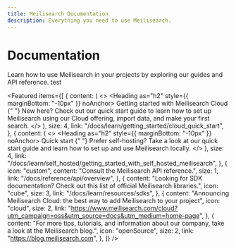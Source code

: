 ```yaml
---
title: Meilisearch Documentation
description: Everything you need to use Meilisearch.
---
```


# Documentation

Learn how to use Meilisearch in your projects by exploring our guides and API reference. test

<Featured
  items={[
  {
    content: (
      <>
        <Heading as="h2" style={{ marginBottom: "-10px" }} noAnchor>
          Getting started with Meilisearch Cloud
        </Heading>{" "}
        New here? Check out our quick start guide to learn how to set up
        Meilisearch using our Cloud offering, import data, and make your first
        search.
      </>
    ),
    size: 4,
    link: "/docs/learn/getting_started/cloud_quick_start",
  },
  {
    content: (
      <>
        <Heading as="h2" style={{ marginBottom: "-10px" }} noAnchor>
          Quick start
        </Heading>{" "}
        Prefer self-hosting? Take a look at our quick start guide and learn
        how to set up and use Meilisearch locally.
      </>
    ),
    size: 4,
    link: "/docs/learn/self_hosted/getting_started_with_self_hosted_meilisearch",
  },
  {
    icon: "custom",
    content: "Consult the Meilisearch API reference.",
    size: 1,
    link: "/docs/reference/api/overview",
  },
  {
    content:
      "Looking for SDK documentation? Check out this list of official Meilisearch libraries.",
    icon: "cube",
    size: 3,
    link: "/docs/learn/resources/sdks",
  },
  {
    content:
      "Announcing Meilisearch Cloud: the best way to add Meilisearch to your project",
    icon: "cloud",
    size: 2,
    link: "https://www.meilisearch.com/cloud?utm_campaign=oss&utm_source=docs&utm_medium=home-page",
  },
  {
    content:
      "For more tips, tutorials, and information about our company, take a look at the Meilisearch blog.",
    icon: "openSource",
    size: 2,
    link: "https://blog.meilisearch.com",
  },
]}
/>